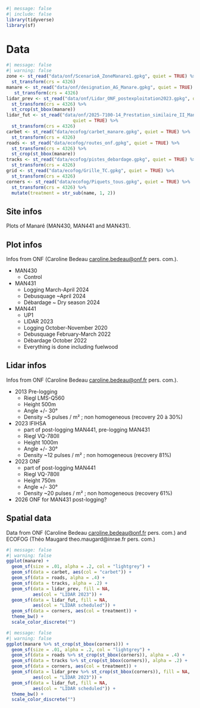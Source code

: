 ```r
#| message: false
#| include: false
library(tidyverse)
library(sf)
```

# Data {.unnumbered}

```r
#| message: false
#| warning: false
zone <- st_read("data/onf/ScenarioA_ZoneManare1.gpkg", quiet = TRUE) %>% 
  st_transform(crs = 4326)
manare <- st_read("data/onf/designation_AG_Manare.gpkg", quiet = TRUE) %>% 
   st_transform(crs = 4326)
lidar_prev <- st_read("data/onf/Lidar_ONF_postexploitation2023.gpkg", quiet = TRUE) %>% 
  st_transform(crs = 4326) %>% 
  st_crop(st_bbox(manare))
lidar_fut <- st_read("data/onf/2025-7100-14_Prestation_similaire_II_Manare.gpkg",
                         quiet = TRUE) %>%
  st_transform(crs = 4326)
carbet <- st_read("data/ecofog/carbet_manare.gpkg", quiet = TRUE) %>% 
  st_transform(crs = 4326)
roads <- st_read("data/ecofog/routes_onf.gpkg", quiet = TRUE) %>% 
  st_transform(crs = 4326) %>% 
  st_crop(st_bbox(manare))
tracks <- st_read("data/ecofog/pistes_debardage.gpkg", quiet = TRUE) %>% 
  st_transform(crs = 4326)
grid <- st_read("data/ecofog/Grille_TC.gpkg", quiet = TRUE) %>% 
  st_transform(crs = 4326)
corners <- st_read("data/ecofog/Piquets_tous.gpkg", quiet = TRUE) %>% 
  st_transform(crs = 4326) %>% 
  mutate(treatment = str_sub(name, 1, 2))
```

## Site infos

Plots of Manaré (MAN430, MAN441 and MAN431).

## Plot infos

Infos from ONF (Caroline Bedeau [caroline.bedeau\@onf.fr](mailto:caroline.bedeau@onf.fr){.email} pers. com.).

-   MAN430
    -   Control
-   MAN431
    -   Logging March-April 2024
    -   Debusquage \~April 2024
    -   Débardage \~ Dry season 2024
-   MAN441
    -   UP1
    -   LIDAR 2023
    -   Logging October-November 2020
    -   Debusquage February-March 2022
    -   Débardage October 2022
    -   Everything is done including fuelwood

## Lidar infos

Infos from ONF (Caroline Bedeau [caroline.bedeau\@onf.fr](mailto:caroline.bedeau@onf.fr){.email} pers. com.).

-   2013 Pre-logging
    -   Riegl LMS-Q560
    -   Height 500m
    -   Angle +/- 30°
    -   Density \~5 pulses / m² ; non homogeneous (recovery 20 à 30%)
-   2023 IFIHSA
    -   part of post-logging MAN441, pre-logging MAN431
    -   Riegl VQ-780II
    -   Height 1000m
    -   Angle +/- 30°
    -   Density \~12 pulses / m² ; non homogeneous (recovery 81%)
-   2023 ONF
    -   part of post-logging MAN441
    -   Riegl VQ-780II
    -   Height 750m
    -   Angle +/- 30°
    -   Density \~20 pulses / m² ; non homogeneous (recovery 61%)
-   2026 ONF for MAN431 post-logging?

## Spatial data

Data from ONF (Caroline Bedeau [caroline.bedeau\@onf.fr](mailto:caroline.bedeau@onf.fr){.email} pers. com.) and ECOFOG (Théo Maugard theo.maugard\@inrae.fr pers. com.)

```r
#| message: false
#| warning: false
ggplot(manare) +
  geom_sf(size = .01, alpha = .2, col = "lightgrey") +
  geom_sf(data = carbet, aes(col = "carbet")) +
  geom_sf(data = roads, alpha = .4) +
  geom_sf(data = tracks, alpha = .2) +
  geom_sf(data = lidar_prev, fill = NA,
          aes(col = "LIDAR 2023")) +
  geom_sf(data = lidar_fut, fill = NA,
          aes(col = "LIDAR scheduled")) +
  geom_sf(data = corners, aes(col = treatment)) +
  theme_bw() +
  scale_color_discrete("")
```

```r
#| message: false
#| warning: false
ggplot(manare %>% st_crop(st_bbox(corners))) +
  geom_sf(size = .01, alpha = .2, col = "lightgrey") +
  geom_sf(data = roads %>% st_crop(st_bbox(corners)), alpha = .4) +
  geom_sf(data = tracks %>% st_crop(st_bbox(corners)), alpha = .2) +
  geom_sf(data = corners, aes(col = treatment)) +
  geom_sf(data = lidar_prev %>% st_crop(st_bbox(corners)), fill = NA,
          aes(col = "LIDAR 2023")) +
  geom_sf(data = lidar_fut, fill = NA,
          aes(col = "LIDAR scheduled")) +
  theme_bw() +
  scale_color_discrete("")
```
